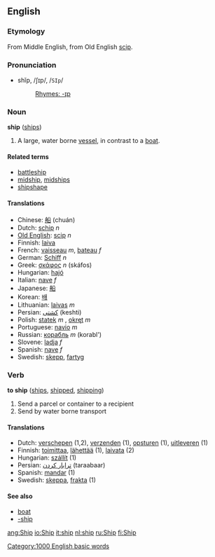 ==English==
===Etymology===
From Middle English, from Old English [[scip]].
===Pronunciation===
*shĭp, /ʃɪp/, /<tt>SIp</tt>/
*:[[Rhymes:English:-ɪp|Rhymes: -ɪp]]

===Noun===
'''ship''' ([[ships]])

#A large, water borne [[vessel]], in contrast to a [[boat]].

====Related terms====
*[[battleship]]
*[[midship]], [[midships]]
*[[shipshape]]

====Translations====
*Chinese: [[船]] (chuán)
*Dutch: [[schip]] ''n''
*[[Old English]]: [[scip]] ''n''
*Finnish: [[laiva]]
*French: [[vaisseau]] ''m'', [[bateau]] ''f''
*German: [[Schiff]] ''n''
*Greek: [[σκάφος]] ''n'' (sk&aacute;fos)
*Hungarian: [[hajó]]
*Italian: [[nave]] ''f''
*Japanese: [[船]]
*Korean: [[배]]
*Lithuanian: [[laivas]] ''m''
*Persian: [[كشتی]] (keshti)
*Polish: [[statek]] ''m'' , [[okręt]] ''m''
*Portuguese: [[navio]] ''m''
*Russian: [[корабль]] ''m'' (korabl')
*Slovene: [[ladja]] ''f''
*Spanish: [[nave]] ''f''
*Swedish: [[skepp]], [[fartyg]]

===Verb===
'''to ship''' ([[ships]], [[shipped]], [[shipping]])

#Send a parcel or container to a recipient
#Send by water borne transport

====Translations====
*Dutch: [[verschepen]] (1,2), [[verzenden]] (1), [[opsturen]] (1), [[uitleveren]] (1)
*Finnish: [[toimittaa]], [[lähettää]] (1), [[laivata]] (2)
*Hungarian: [[szállít]] (1)
*Persian: [[ترابار كردن]] (taraabaar)
*Spanish: [[mandar]] (1)
*Swedish: [[skeppa]], [[frakta]] (1)

====See also====
*[[boat]]<!-- is this every a synonym? -->
*[[-ship]]

[[Category:1000 English basic words]]

[[ang:Ship]]
[[io:Ship]]
[[it:ship]]
[[nl:ship]]
[[ru:Ship]]
[[fi:Ship]]